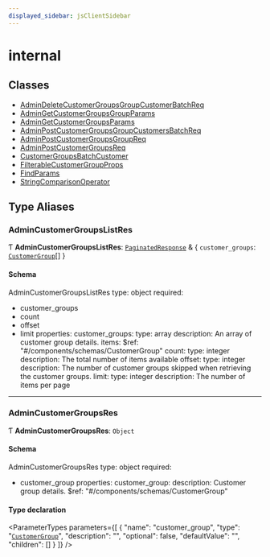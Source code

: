 ```yaml
---
displayed_sidebar: jsClientSidebar
---
```



# internal

## Classes

- [AdminDeleteCustomerGroupsGroupCustomerBatchReq](../../internal/classes/admin_customer_groups.internal.AdminDeleteCustomerGroupsGroupCustomerBatchReq.mdx)
- [AdminGetCustomerGroupsGroupParams](../../internal/classes/admin_customer_groups.internal.AdminGetCustomerGroupsGroupParams.mdx)
- [AdminGetCustomerGroupsParams](../../internal/classes/admin_customer_groups.internal.AdminGetCustomerGroupsParams.mdx)
- [AdminPostCustomerGroupsGroupCustomersBatchReq](../../internal/classes/admin_customer_groups.internal.AdminPostCustomerGroupsGroupCustomersBatchReq.mdx)
- [AdminPostCustomerGroupsGroupReq](../../internal/classes/admin_customer_groups.internal.AdminPostCustomerGroupsGroupReq.mdx)
- [AdminPostCustomerGroupsReq](../../internal/classes/admin_customer_groups.internal.AdminPostCustomerGroupsReq.mdx)
- [CustomerGroupsBatchCustomer](../../internal/classes/admin_customer_groups.internal.CustomerGroupsBatchCustomer.mdx)
- [FilterableCustomerGroupProps](../../internal/classes/admin_customer_groups.internal.FilterableCustomerGroupProps.mdx)
- [FindParams](../../internal/classes/admin_customer_groups.internal.FindParams.mdx)
- [StringComparisonOperator](../../internal/classes/admin_customer_groups.internal.StringComparisonOperator.mdx)

## Type Aliases

### AdminCustomerGroupsListRes

Ƭ **AdminCustomerGroupsListRes**: [`PaginatedResponse`](../../admin_batch_jobs/modules/admin_batch_jobs.internal.mdx#paginatedresponse) & { `customer_groups`: [`CustomerGroup`](../../internal/classes/admin_collections.internal.CustomerGroup.mdx)[]  }

#### Schema

AdminCustomerGroupsListRes
type: object
required:
  - customer_groups
  - count
  - offset
  - limit
properties:
  customer_groups:
    type: array
    description: An array of customer group details.
    items:
      $ref: "#/components/schemas/CustomerGroup"
  count:
    type: integer
    description: The total number of items available
  offset:
    type: integer
    description: The number of customer groups skipped when retrieving the customer groups.
  limit:
    type: integer
    description: The number of items per page

___

### AdminCustomerGroupsRes

Ƭ **AdminCustomerGroupsRes**: `Object`

#### Schema

AdminCustomerGroupsRes
type: object
required:
  - customer_group
properties:
  customer_group:
    description: Customer group details.
    $ref: "#/components/schemas/CustomerGroup"

#### Type declaration

<ParameterTypes parameters={[
  {
    "name": "customer_group",
    "type": "[`CustomerGroup`](../../internal/classes/admin_collections.internal.CustomerGroup.mdx)",
    "description": "",
    "optional": false,
    "defaultValue": "",
    "children": []
  }
]} />
